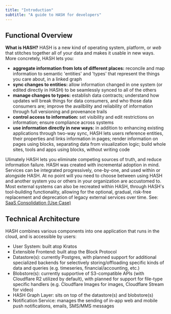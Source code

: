```yaml
---
title: "Introduction"
subtitle: "A guide to HASH for developers"
---
```


## Functional Overview

**What is HASH?** HASH is a new kind of operating system, platform, or _web_ that stitches together all of your data and makes it usable in new ways. More concretely, HASH lets you:

- **aggregate information from lots of different places:** reconcile and map information to semantic 'entities' and 'types' that represent the things you care about, in a linked graph
- **sync changes to entities:** allow information changed in one system (or edited directly in HASH) to be seamlessly synced to all of the others
- **manage changes to types:** establish data contracts; understand how updates will break things for data consumers, and who those data consumers are; improve the availbility and reliability of information through full versioning and provenance trails
- **control access to information:** set visibility and edit restrictions on information; ensure compliance across systems
- **use information directly in new ways:** in addition to enhancing existing applications through two-way sync, HASH lets users reference entities, their properties and links information in pages; render information on pages using blocks, separating data from visualization logic; build whole sites, tools and apps using blocks, without writing code

Ulimately HASH lets you eliminate competing sources of truth, and reduce information failure. HASH was created with incremental adoption in mind. Services can be integrated progressively, one-by-one, and used within or alongside HASH. At no point will you need to choose between using HASH and another system you or others in your organization are accustomed to. Most external systems can also be recreated within HASH, through HASH's tool-building functionality, allowing for the optional, gradual, risk-free replacement and deprecation of legacy external services over time. See: [SaaS Consolidation (Use Case)](https://hash.dev/docs/get-started/use-cases#saas-consolidation)

## Technical Architecture

HASH combines various components into one application that runs in the cloud, and is accessible by users:

- User System: built atop Kratos
- Extensible Frontend: built atop the Block Protocol
- Datastore(s): currently Postgres, with planned support for additional specialized backends for selectively storing/offloading specific kinds of data and queries (e.g. timeseries, financial/accounting, etc.)
- Blobstore(s): currently supportive of S3-compatible APIs (with Cloudflare R2 utilized by default), with planned for support for file-type specific handlers (e.g. Cloudflare Images for images, Cloudflare Stream for video)
- HASH Graph Layer: sits on top of the datastore(s) and blobstore(s)
- Notification Service: manages the sending of in-app web and mobile push notifications, emails, SMS/MMS messages


